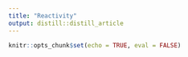 ```yaml
---
title: "Reactivity"
output: distill::distill_article
---
```


```r
knitr::opts_chunk$set(echo = TRUE, eval = FALSE)
```







